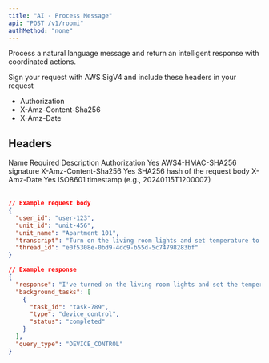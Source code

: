 ```yaml
---
title: "AI - Process Message"
api: "POST /v1/roomi"
authMethod: "none"
---
```


Process a natural language message and return an intelligent response with coordinated actions.

<Note>
  Sign your request with AWS SigV4 and include these headers in your request
  
  - Authorization
  - X-Amz-Content-Sha256
  - X-Amz-Date
</Note>

## Headers

<Table>
  <Table.Head>
    <Table.Row>
      <Table.Header>Name</Table.Header>
      <Table.Header>Required</Table.Header>
      <Table.Header>Description</Table.Header>
    </Table.Row>
  </Table.Head>
  <Table.Body>
    <Table.Row>
      <Table.Cell>Authorization</Table.Cell>
      <Table.Cell>Yes</Table.Cell>
      <Table.Cell>AWS4-HMAC-SHA256 signature</Table.Cell>
    </Table.Row>
    <Table.Row>
      <Table.Cell>X-Amz-Content-Sha256</Table.Cell>
      <Table.Cell>Yes</Table.Cell>
      <Table.Cell>SHA256 hash of the request body</Table.Cell>
    </Table.Row>
    <Table.Row>
      <Table.Cell>X-Amz-Date</Table.Cell>
      <Table.Cell>Yes</Table.Cell>
      <Table.Cell>ISO8601 timestamp (e.g., 20240115T120000Z)</Table.Cell>
    </Table.Row>
  </Table.Body>
 </Table>

```json
// Example request body
{
  "user_id": "user-123",
  "unit_id": "unit-456",
  "unit_name": "Apartment 101",
  "transcript": "Turn on the living room lights and set temperature to 22 degrees",
  "thread_id": "e0f5308e-0bd9-4dc9-b55d-5c74798283bf"
}
```

```json
// Example response
{
  "response": "I've turned on the living room lights and set the temperature to 22 degrees for you.",
  "background_tasks": [
    {
      "task_id": "task-789",
      "type": "device_control",
      "status": "completed"
    }
  ],
  "query_type": "DEVICE_CONTROL"
}
```